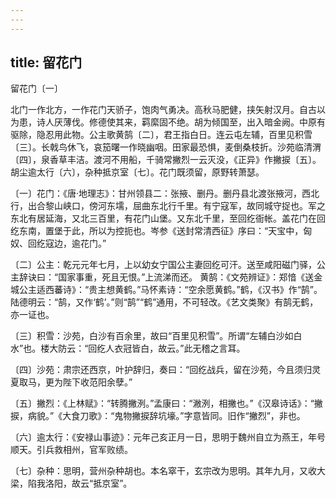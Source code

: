```yaml
---
---
---
```

title: 留花门
---



留花门〔一〕


北门一作北方，一作花门天骄子，饱肉气勇决。高秋马肥健，挟矢射汉月。自古以为患，诗人厌薄伐。修德使其来，羁縻固不绝。胡为倾国至，出入暗金阙。中原有驱除，隐忍用此物。公主歌黄鹄〔二〕，君王指白日。连云屯左辅，百里见积雪〔三〕。长戟鸟休飞，哀笳曙一作晓幽咽。田家最恐惧，麦倒桑枝折。沙苑临清渭〔四〕，泉香草丰洁。渡河不用船，千骑常撇烈一云灭没，《正异》作撇捩〔五〕。胡尘逾太行〔六〕，杂种抵京室〔七〕。花门既须留，原野转萧瑟。

〔一〕花门：《唐·地理志》：甘州领县二：张掖、删丹。删丹县北渡张掖河，西北行，出合黎山峡口，傍河东壖，屈曲东北行千里。有宁寇军，故同城守捉也。军之东北有居延海，又北三百里，有花门山堡。又东北千里，至回纥衙帐。盖花门在回纥东南，置堡于此，所以为控扼也。岑参《送封常清西征》序曰：“天宝中，匈奴、回纥寇边，逾花门。”

〔二〕公主：乾元元年七月，上以幼女宁国公主妻回纥可汗。送至咸阳磁门驿，公主辞诀曰：“国家事重，死且无恨。”上流涕而还。 黄鹄：《文苑辨证》：郑愔《送金城公主适西蕃诗》：“贵主想黄鹤。”马怀素诗：“空余愿黄鹤。”鹤，《汉书》作“鹄”。陆德明云：“鹄，又作‘鹤’。”则“鹄”“鹤”通用，不可轻改。《艺文类聚》有鹄无鹤，亦一证也。

〔三〕积雪：沙苑，白沙有百余里，故曰“百里见积雪”。所谓“左辅白沙如白水”也。楼大防云：“回纥人衣冠皆白，故云。”此无稽之言耳。

〔四〕沙苑：肃宗还西京，叶护辞归，奏曰：“回纥战兵，留在沙苑，今且须归灵夏取马，更为陛下收范阳余孽。”

〔五〕撇烈：《上林赋》：“转腾撇洌。”孟康曰：“潎洌，相撇也。”《汉皋诗话》：“撇捩，病貌。”《大食刀歌》：“鬼物撇捩辞坑壕。”字意皆同。旧作“撇烈”，非也。

〔六〕逾太行：《安禄山事迹》：元年己亥正月一日，思明于魏州自立为燕王，年号顺天。引兵救相州，官军败绩。

〔七〕杂种：思明，营州杂种胡也。本名窣干，玄宗改为思明。其年九月，又收大梁，陷我洛阳，故云“抵京室”。